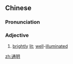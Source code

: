 ==Chinese==
{{zh-forms}}

===Pronunciation===
{{zh-pron
|m=tōngmíng
|c=tung1 ming4
|mn=thong-bêng
|cat=a
}}

===Adjective===
{{zh-adj}}

# [[brightly]] [[lit]]; [[well]]-[[illuminated]]

[[zh:通明]]